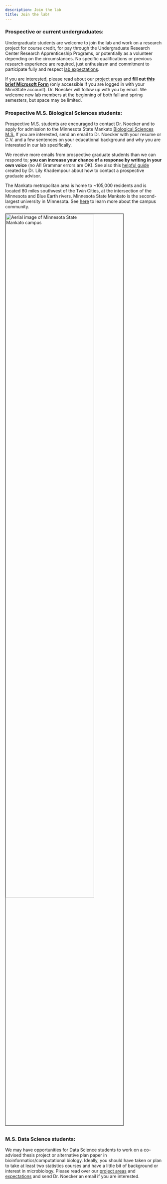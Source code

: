 ```yaml
---
description: Join the lab
title: Join the lab!
---
```


### **Prospective or current undergraduates:**
Undergraduate students are welcome to join the lab and work on a research project for course credit, for pay through the Undergraduate Research Center Research Apprenticeship Programs, or potentially as a volunteer depending on the circumstances. No specific qualifications or previous research experience are required, just enthusiasm and commitment to participate fully and respect [lab expectations](../lab_culture).

If you are interested, please read about our [project areas](../research) and **fill out [this brief Microsoft Form](https://forms.office.com/Pages/ResponsePage.aspx?id=xscRULQKq0ae9PrnSpIafwuugNwK8CdKjj1LqndxT1VURFRKREVPU0JWMk9RSzZRUjRLNzc4T0IzNC4u)** (only accessible if you are logged in with your MinnState account). Dr. Noecker will follow up with you by email. We welcome new lab members at the beginning of both fall and spring semesters, but space may be limited. 

<!-- If you are interested, please fill out [this brief Microsoft Form]() (only accessible if you are logged in with your MNSU account). Dr. Noecker will follow up with you by email.
## another nice blurb: http://zimmer.fresnostate.edu/~jross/
-->

### **Prospective M.S. Biological Sciences students:**
Prospective M.S. students are encouraged to contact Dr. Noecker and to apply for admission to the Minnesota State Mankato [Biological Sciences M.S.](https://grad.mnsu.edu/all-graduate-programs/biology-master-of-science/) If you are interested, send an email to Dr. Noecker with your resume or C.V. and a few sentences on your educational background and why you are interested in our lab specifically. 

We receive more emails from prospective graduate students than we can respond to; **you can increase your chance of a response by writing in your own voice** (no AI! Grammar errors are OK). See also this [helpful guide](https://sites.google.com/view/apply-academic-positions/graduate-student) created by Dr. Lily Khadempour about how to contact a prospective graduate advisor. 

The Mankato metropolitan area is home to ~105,000 residents and is located 80 miles southwest of the Twin Cities, at the intersection of the Minnesota and Blue Earth rivers. Minnesota State Mankato is the second-largest university in Minnesota. See [here](https://www.mnsu.edu/about-msu/) to learn more about the campus community.

<img alt = 'Aerial image of Minnesota State Mankato campus' width='75%' src='/images/msucampus.jpg'  style='margin:0px 20px 10px 0px' border='1px'/>


### **M.S. Data Science students:**
We may have opportunities for Data Science students to work on a co-advised thesis project or alternative plan paper in bioinformatics/computational biology. Ideally, you should have taken or plan to take at least two statistics courses and have a little bit of background or interest in microbiology. Please read over our [project areas](../research) and [expectations](../lab_culture) and send Dr. Noecker an email if you are interested. 